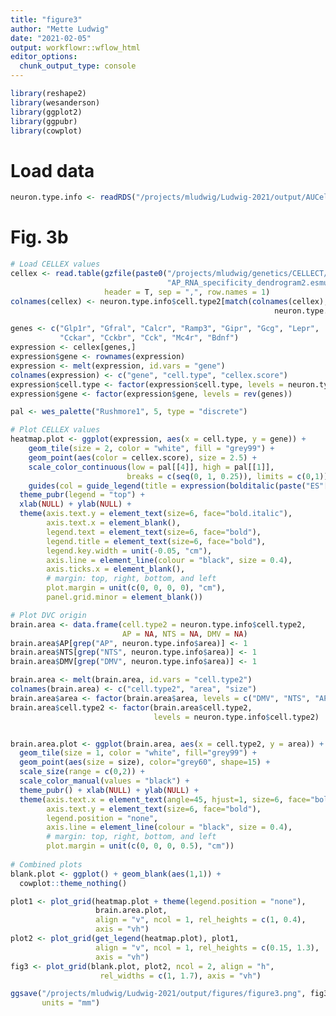 ```yaml
---
title: "figure3"
author: "Mette Ludwig"
date: "2021-02-05"
output: workflowr::wflow_html
editor_options:
  chunk_output_type: console
---
```


```r
library(reshape2)
library(wesanderson)
library(ggplot2)
library(ggpubr)
library(cowplot)
```

# Load data
```r
neuron.type.info <- readRDS("/projects/mludwig/Ludwig-2021/output/AUCell/neuron_type_info.rds")
```

# Fig. 3b
```r
# Load CELLEX values
cellex <- read.table(gzfile(paste0("/projects/mludwig/genetics/CELLECT/data/ESmu/",
                                   "AP_RNA_specificity_dendrogram2.esmu.csv.gz")), 
                     header = T, sep = ",", row.names = 1)
colnames(cellex) <- neuron.type.info$cell.type2[match(colnames(cellex),
                                                           neuron.type.info$cell.type)]

genes <- c("Glp1r", "Gfral", "Calcr", "Ramp3", "Gipr", "Gcg", "Lepr", 
           "Cckar", "Cckbr", "Cck", "Mc4r", "Bdnf")
expression <- cellex[genes,]
expression$gene <- rownames(expression)
expression <- melt(expression, id.vars = "gene")
colnames(expression) <- c("gene", "cell.type", "cellex.score")
expression$cell.type <- factor(expression$cell.type, levels = neuron.type.info$cell.type2)
expression$gene <- factor(expression$gene, levels = rev(genes))

pal <- wes_palette("Rushmore1", 5, type = "discrete")

# Plot CELLEX values
heatmap.plot <- ggplot(expression, aes(x = cell.type, y = gene)) +
    geom_tile(size = 2, color = "white", fill = "grey99") +
    geom_point(aes(color = cellex.score), size = 2.5) +
    scale_color_continuous(low = pal[[4]], high = pal[[1]],
                          breaks = c(seq(0, 1, 0.25)), limits = c(0,1)) +
    guides(col = guide_legend(title = expression(bolditalic(paste("ES"[mu]))))) +
  theme_pubr(legend = "top") + 
  xlab(NULL) + ylab(NULL) +
  theme(axis.text.y = element_text(size=6, face="bold.italic"),
        axis.text.x = element_blank(),
        legend.text = element_text(size=6, face="bold"),
        legend.title = element_text(size=6, face="bold"),
        legend.key.width = unit(-0.05, "cm"),
        axis.line = element_line(colour = "black", size = 0.4),
        axis.ticks.x = element_blank(),
        # margin: top, right, bottom, and left
        plot.margin = unit(c(0, 0, 0, 0), "cm"), 
        panel.grid.minor = element_blank())

# Plot DVC origin
brain.area <- data.frame(cell.type2 = neuron.type.info$cell.type2,
                         AP = NA, NTS = NA, DMV = NA)
brain.area$AP[grep("AP", neuron.type.info$area)] <- 1
brain.area$NTS[grep("NTS", neuron.type.info$area)] <- 1
brain.area$DMV[grep("DMV", neuron.type.info$area)] <- 1

brain.area <- melt(brain.area, id.vars = "cell.type2")
colnames(brain.area) <- c("cell.type2", "area", "size")
brain.area$area <- factor(brain.area$area, levels = c("DMV", "NTS", "AP"))
brain.area$cell.type2 <- factor(brain.area$cell.type2,
                                levels = neuron.type.info$cell.type2)


brain.area.plot <- ggplot(brain.area, aes(x = cell.type2, y = area)) +
  geom_tile(size = 1, color = "white", fill="grey99") +
  geom_point(aes(size = size), color="grey60", shape=15) + 
  scale_size(range = c(0,2)) +
  scale_color_manual(values = "black") +
  theme_pubr() + xlab(NULL) + ylab(NULL) + 
  theme(axis.text.x = element_text(angle=45, hjust=1, size=6, face="bold"), 
        axis.text.y = element_text(size=6, face="bold"),
        legend.position = "none",
        axis.line = element_line(colour = "black", size = 0.4),
        # margin: top, right, bottom, and left
        plot.margin = unit(c(0, 0, 0, 0.5), "cm")) 
  
# Combined plots
blank.plot <- ggplot() + geom_blank(aes(1,1)) + 
  cowplot::theme_nothing()

plot1 <- plot_grid(heatmap.plot + theme(legend.position = "none"),
                   brain.area.plot,
                   align = "v", ncol = 1, rel_heights = c(1, 0.4),
                   axis = "vh")
plot2 <- plot_grid(get_legend(heatmap.plot), plot1,
                   align = "v", ncol = 1, rel_heights = c(0.15, 1.3),
                   axis = "vh")
fig3 <- plot_grid(blank.plot, plot2, ncol = 2, align = "h",
                    rel_widths = c(1, 1.7), axis = "vh") 

ggsave("/projects/mludwig/Ludwig-2021/output/figures/figure3.png", fig3, height = 60, width = 183,
       units = "mm")
```
